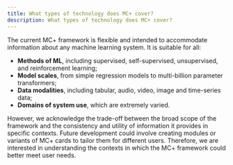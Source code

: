```yaml
---
title: What types of technology does MC+ cover?
description: What types of technology does MC+ cover?
---
```


The current MC+ framework is flexible and intended to accommodate information about any machine learning system. It is suitable for all:

- **Methods of ML**, including supervised, self-supervised, unsupervised, and reinforcement learning;
- **Model scales**, from simple regression models to multi-billion parameter transformers;
- **Data modalities**, including tabular, audio, video, image and time-series data;
- **Domains of system use**, which are extremely varied.

However, we acknowledge the trade-off between the broad scope of the framework and the consistency and utility of information it provides in specific contexts. Future development could involve creating modules or variants of MC+ cards to tailor them for different users. Therefore, we are interested in understanding the contexts in which the MC+ framework could better meet user needs.